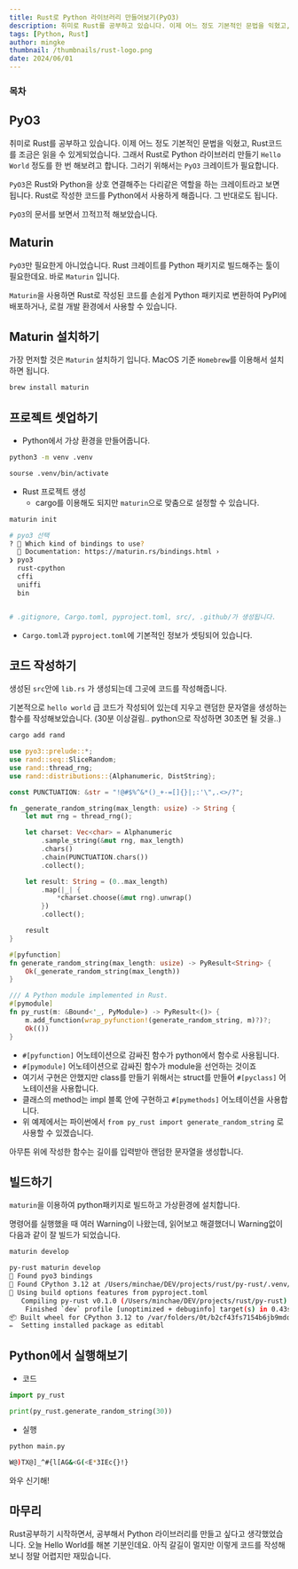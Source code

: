 ```yaml
---
title: Rust로 Python 라이브러리 만들어보기(PyO3)
description: 취미로 Rust를 공부하고 있습니다. 이제 어느 정도 기본적인 문법을 익혔고, Rust코드를 조금은 읽을 수 있게되었습니다. 그래서 Rust로 Python 라이브러리 만들기 Hello World 정도를 한 번 해보려고 합니다.
tags: [Python, Rust]
author: mingke
thumbnail: /thumbnails/rust-logo.png
date: 2024/06/01
---
```


### 목차

## PyO3

취미로 Rust를 공부하고 있습니다. 이제 어느 정도 기본적인 문법을 익혔고, Rust코드를 조금은 읽을 수 있게되었습니다. 그래서 Rust로 Python 라이브러리 만들기 `Hello World` 정도를 한 번 해보려고 합니다. 그러기 위해서는 `PyO3` 크레이트가 필요합니다.

`PyO3`은 Rust와 Python을 상호 연결해주는 다리같은 역할을 하는 크레이트라고 보면 됩니다. Rust로 작성한 코드를 Python에서 사용하게 해줍니다. 그 반대로도 됩니다.

`PyO3`의 문서를 보면서 끄적끄적 해보았습니다.

<Link url="https://pyo3.rs/v0.21.2/" />

## Maturin

`PyO3`만 필요한게 아니었습니다. Rust 크레이트를 Python 패키지로 빌드해주는 툴이 필요한데요. 바로 `Maturin` 입니다.

`Maturin`을 사용하면 Rust로 작성된 코드를 손쉽게 Python 패키지로 변환하여 PyPI에 배포하거나, 로컬 개발 환경에서 사용할 수 있습니다.

<Link url="https://www.maturin.rs/installation" />

## Maturin 설치하기

가장 먼저할 것은 `Maturin` 설치하기 입니다. MacOS 기준 `Homebrew`를 이용해서 설치하면 됩니다.

```python
brew install maturin
```

## 프로젝트 셋업하기

- Python에서 가상 환경을 만들어줍니다.

```bash
python3 -m venv .venv

sourse .venv/bin/activate
```

- Rust 프로젝트 생성
  - cargo를 이용해도 되지만 `maturin`으로 맞춤으로 설정할 수 있습니다.

```bash
maturin init

# pyo3 선택
? 🤷 Which kind of bindings to use?
  📖 Documentation: https://maturin.rs/bindings.html ›
❯ pyo3
  rust-cpython
  cffi
  uniffi
  bin


# .gitignore, Cargo.toml, pyproject.toml, src/, .github/가 생성됩니다.
```

- `Cargo.toml`과 `pyproject.toml`에 기본적인 정보가 셋팅되어 있습니다.

## 코드 작성하기

생성된 `src`안에 `lib.rs` 가 생성되는데 그곳에 코드를 작성해줍니다.

기본적으로 `hello world` 급 코드가 작성되어 있는데 지우고 랜덤한 문자열을 생성하는 함수를 작성해보았습니다. (30분 이상걸림.. python으로 작성하면 30초면 될 것을..)

```bash
cargo add rand
```

```rust
use pyo3::prelude::*;
use rand::seq::SliceRandom;
use rand::thread_rng;
use rand::distributions::{Alphanumeric, DistString};

const PUNCTUATION: &str = "!@#$%^&*()_+-=[]{}|;:'\",.<>/?";

fn _generate_random_string(max_length: usize) -> String {
    let mut rng = thread_rng();

    let charset: Vec<char> = Alphanumeric
        .sample_string(&mut rng, max_length)
        .chars()
        .chain(PUNCTUATION.chars())
        .collect();

    let result: String = (0..max_length)
        .map(|_| {
            *charset.choose(&mut rng).unwrap()
        })
        .collect();

    result
}

#[pyfunction]
fn generate_random_string(max_length: usize) -> PyResult<String> {
    Ok(_generate_random_string(max_length))
}

/// A Python module implemented in Rust.
#[pymodule]
fn py_rust(m: &Bound<'_, PyModule>) -> PyResult<()> {
    m.add_function(wrap_pyfunction!(generate_random_string, m)?)?;
    Ok(())
}

```

- `#[pyfunction]` 어노테이션으로 감싸진 함수가 python에서 함수로 사용됩니다.
- `#[pymodule]` 어노테이션으로 감싸진 함수가 module을 선언하는 것이죠
- 여기서 구현은 안했지만 class를 만들기 위해서는 struct를 만들어 `#[pyclass]` 어노테이션을 사용합니다.
- 클래스의 method는 impl 블록 안에 구현하고 `#[pymethods]` 어노테이션을 사용합니다.
- 위 예제에서는 파이썬에서 `from py_rust import generate_random_string` 로 사용할 수 있겠습니다.

아무튼 위에 작성한 함수는 길이를 입력받아 랜덤한 문자열을 생성합니다.

## 빌드하기

`maturin`을 이용하여 python패키지로 빌드하고 가상환경에 설치합니다.

명령어를 실행했을 때 여러 Warning이 나왔는데, 읽어보고 해결했더니 Warning없이 다음과 같이 잘 빌드가 되었습니다.

```bash
maturin develop

py-rust maturin develop
🔗 Found pyo3 bindings
🐍 Found CPython 3.12 at /Users/minchae/DEV/projects/rust/py-rust/.venv/bin/python
📡 Using build options features from pyproject.toml
   Compiling py-rust v0.1.0 (/Users/minchae/DEV/projects/rust/py-rust)
    Finished `dev` profile [unoptimized + debuginfo] target(s) in 0.43s
📦 Built wheel for CPython 3.12 to /var/folders/0t/b2cf43fs7154b6jb9mdc549w0000gn/T/.tmpDQ7jCD/py_rust-0.1.0-cp312-cp312-macosx_10_12_x86_64.whl
✏️  Setting installed package as editabl
```

## Python에서 실행해보기

- 코드

```python
import py_rust

print(py_rust.generate_random_string(30))
```

- 실행

```bash
python main.py

W@)TX@]_^#{l[AG&<G(<E*3IEc{}!}
```

와우 신기해!

## 마무리

Rust공부하기 시작하면서, 공부해서 Python 라이브러리를 만들고 싶다고 생각했었습니다. 오늘 Hello World를 해본 기분인데요. 아직 갈길이 멀지만 이렇게 코드를 작성해보니 정말 어렵지만 재밌습니다.

<Link url="https://chaechae.life/blog/rust-struct-implementation" />
